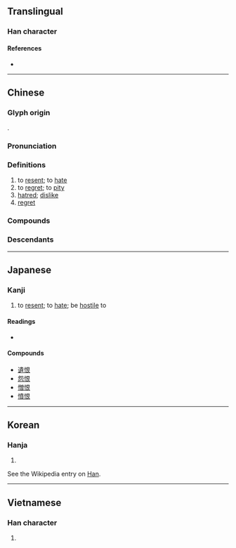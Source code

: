 {{character info/new}}
==Translingual==
{{stroke order|strokes=9}}

===Han character===
{{Han char|rn=61|rad=心|as=06|sn=9|four=97032|canj=PAV|ids=⿰忄艮}}

====References====
* {{Han ref|kx=0385.090|dkj=10588|dj=0716.050|hdz=42299.030|uh=6068|ud=24680|bh=ABEB|bd=44011}}

----

==Chinese==
{{zh-forms}}

===Glyph origin===
{{Han etym}}
{{Han compound|心|alt1=忄|艮|ls=psc|c1=s|c2=p}}.

===Pronunciation===
{{zh-pron
|m=hèn
|c=han6
|h=pfs=hen
|md=hâung
|mn=hūn/twvk:hīn
|w=3hhen
|mc=y
|oc=y
|ma=y
|cat=v,n
}}

===Definitions===
{{zh-hanzi}}

# to [[resent]]; to [[hate]]
# to [[regret]]; to [[pity]]
# [[hatred]]; [[dislike]]
# [[regret]]

===Compounds===
{{zh-der|飲恨|仇恨|憎恨|可恨|恨怒|恨絕|愁江恨海|恨不得|吞恨|報讎雪恨|忌恨|千愁萬恨|寒門飲恨|恨之切骨|嫉恨|慚恨|愧恨|愛恨交織|千仇萬恨|惱恨|悵恨|恨事|悔恨|恨賦|恨苦修行|恨苦|恨相見晚|恨相知晚|恨海|恨入骨髓|恨入心髓|恨之入骨|恚恨|恨人|忿恨|客恨|心頭之恨|中懷怨恨|怨恨|恨恨|慨恨|怪恨|含恨|不恨|今愁古恨|報恨|報仇雪恨|憤恨|憾恨|挾恨|新恨|抱恨終天|相見恨晚|歎恨|憤恨不平|懷恨|相知恨晚|相逢恨晚|發恨|痛恨|洩恨|深仇大恨|新愁舊恨|相得恨晚|抱恨|銜恨|離恨|記恨|銜恨蒙枉|舊恨新愁|終天抱恨|終天之恨|飲恨吞聲|遺恨|飲恨而終|齎恨|長恨歌|解恨|舊愁新恨|蓄恨|離恨天|雪恨|長恨傳|銜悲茹恨|舊恨|遺恨千古}}

===Descendants===
{{CJKV||こん|한|hận}}

----

==Japanese==

===Kanji===
{{ja-kanji|grade=c|rs=心06}}

# to [[resent]]; to [[hate]]; be [[hostile]] to

====Readings====
* {{ja-readings|on=[[こん]] (kon)|kun=[[うらむ]] (uramu), [[うらめしい]] (urameshii), [[うらみ]] (urami)}}

====Compounds====
* [[遺恨]]
* [[怨恨]]
* [[憎恨]]
* [[憤恨]]

----

==Korean==

===Hanja===
{{ko-hanja|hangeul=한|eumhun=한탄할 한|rv=han|mr=han|y=han}}

# {{defn|lang=ko|sort=心06}}

See the Wikipedia entry on [https://en.wikipedia.org/wiki/Han_(cultural) Han].

----

==Vietnamese==

===Han character===
{{vi-hantu|[[hận]], [[giận]], [[hằn]], [[hờn]]|rs=心06}}

# {{defn|lang=vi|sort=心06}}